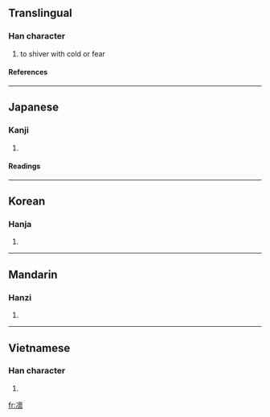 {{see|凜}}
==Translingual==

===Han character===
{{Han char|rn=15|rad=冫|as=13|sn=15|four=|canj=戈一卜田火 (IMYWF)}}

# to shiver with cold or fear

====References====
{{Han ref|kx=0133.430|dkj=01718|dj=0298.240|hdz=10301.120|uh=51DB|ud=20955}}

----

==Japanese==

===Kanji===
{{ja-kanji|grade=|rs=冫13}}

# {{defn|Japanese}}

====Readings====
{{ja-readings|on=[[りん]] (rin)|kun=[[さむい]] (samui), [[すさまじい]] (susamajii), [[おそれる]] (osoreru)}}

----

==Korean==

===Hanja===
{{ko-hanja|hangeul=름|rv=reum|mr=rŭm}}

# {{defn|Korean}}

----

==Mandarin==

===Hanzi===
{{cmn-hanzi|tra=凜|pin=[[lǐn]] (lin3)|wg=lin<sup>3</sup>}}

# {{defn|Mandarin}}

----

==Vietnamese==

===Han character===
{{vi-hantu|[[lẫm]]}}

# {{defn|Vietnamese}}

[[fr:凛]]